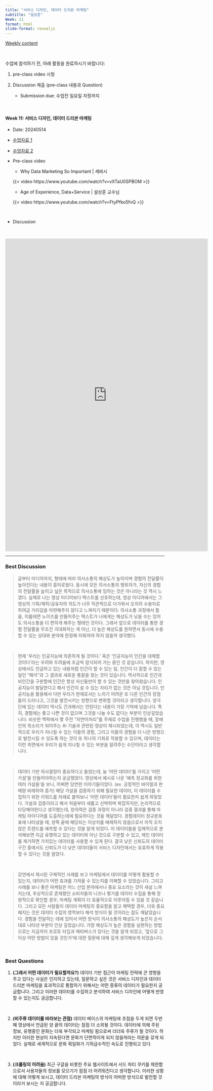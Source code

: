 ```yaml
---
title: "서비스 디자인, 데이터 드리븐 마케팅"
subtitle: "설상훈" 
Week: 11
format: html
slide-format: revealjs
---
```


[Weekly content](https://changjunlee.com/teaching/cul_tech_101/weekly_2/)

<br>

수업에 참석하기 전, 아래 활동을 완료하시기 바랍니다:

1.  pre-class video 시청

2.  Discussion 제출 (pre-class 내용과 Question)

    -   Submission due: 수업전 일요일 자정까지


<br>

#### **Week 11: 서비스 디자인, 데이터 드리븐 마케팅**

-   Date: 20240514

-   [수업자료 1](content/cnt_w11_ssh_1.pdf)

-   [수업자료 2](content/cnt_w11_ssh_2.pdf)

-   Pre-class video

    -   Why Data Marketing So Important \| 세바시

    {{< video https://www.youtube.com/watch?v=vXTaU0SPBOM >}}

    -   Age of Experience, Data+Service \| 설상훈 교수님

    {{< video https://www.youtube.com/watch?v=FtyPfko5fvQ >}}


<br>

-   Discussion

<br>

<iframe src="https://docs.google.com/forms/d/e/1FAIpQLSe0pJPq-zO6j1lt_GbX2WG55Xl2UOo4bCogNKgDRw7RL0t1Eg/viewform?embedded=true" width="640" height="988" frameborder="0" marginheight="0" marginwidth="0">로드 중…</iframe>




------------------------------------------------------------------------

### Best Discussion

> 글부터 미디어까지, 형태에 따라 의사소통의 해상도가 높아지며 경험의 전달률이 높아진다는 내용이 흥미로웠다. 동시에 모든 의사소통의 행위자가, 자신의 경험의 전달률을 높이고 싶은 목적으로 의사소통에 임하는 것은 아니라는 것 역시 느꼈다.
실제로 나는 영상 미디어보다 텍스트를 선호하는데, 영상 미디어에서는 그 영상의 기획/제작/공유자의 의도가 너무 직관적으로 다가와서 오히려 수용자로 하여금 거리감을 마련해주지 않다고 느껴지기 때문이다. 의사소통 과정에서 틈을, 이를테면 노이즈를 만들어주는 텍스트가 나에게는 해상도가 낮을 수는 있어도 의사소통을 더 편하게 해주는 형태인 것이다. 
그래서 앞으로 데이터를 통한 경험 전달률을 무조건 극대화하는 게 아닌, 더 높은 해상도를 원하면서 동시에 수용할 수 있는 상대와 분야에 한정해 이뤄져야 하지 않을까 생각했다.

<br>

> 현재 ‘우리는 인공지능에 의존하게 될 것이다.’ 혹은 ‘인공지능이 인간을 대체할 것이다’라는 우려와 두려움에 조금씩 잠식되어 가는 중인 것 같습니다. 하지만, 영상에서도 언급하고 있는 내용처럼 인간이 할 수 있는 일, 인간이 더 잘할 수 있는 일인 “해석”과 그 결과로 새로운 통찰을 찾는 것이 있습니다. 역사적으로 인간과 비인간을 구분함에 인간은 항상 자신들만이 할 수 있는 것만을 찾아왔습니다. 인공지능이 발달한다고 해서 인간이 설 수 있는 자리가 없는 것은 아닐 것입니다. 인공지능을 활용해서 다만 우리가 현재로서는 느끼기 어려운 또 다른 인간의 장점들이 드러나고, 그것을 발전시키는 방향으로 변화할 것이라고 생각합니다.
양극단에 있는 데이터 역시도 간과해서는 안된다는 내용이 가장 기억에 남습니다. 특히, 경험에는 좋고 나쁜 것이 없으며 그것을 나눌 수도 없다는 부분이 인상깊었습니다. 비슷한 맥락에서 몇 주전 “자연어처리”를 주제로 수업을 진행했을 때, 장애인의 목소리가 되어주는 AI 기술과 관련된 영상이 제시되었는데, 이 역시도 일반적으로 우리가 지나칠 수 있는 이들의 경험, 그리고 이들의 경험을 더 나은 방향으로 발전시킬 수 있도록 하는 것이 또 하나의 기회로 작용할 수 있으며, 데이터는 이런 측면에서 우리가 쉽게 지나칠 수 있는 부분을 알려주는 수단이라고 생각합니다.

<br>

> 데이터 기반 의사결정이 중요하다고 들었는데, 늘 '어떤 데이터'를 가지고 '어떤 가설'을 만들어야하는지 궁금했었다. 영상에서 예시로 나온 '예측 정교화를 위한 여러 가설들'을 보니, 어쩌면 당연한 이야기들이었다. (ex. 긍정적인 바이럴과 판매량 비례하여 증가) 
해당 가설을 검증하기 위해 필요한 데이터, 이 데이터를 수집하기 위한 키워드를 차례로 붙여보니 '어떤 데이터'들이 필요한지 쉽게 와닿았다. 가설과 검증이라고 해서 처음부터 새롭고 신박하며 복잡하지만, 논리적으로 타당해야한다고 생각했는데, 창의력은 검증 과정이 아니라 검증 결과를 통해 마케팅 아이디어를 도출하는데에 필요하다는 것을 깨달았다. 
경험데이터 정규분포표에 나타냈을 때, 양쪽 끝에 해당되는 이상치를 배제하지 않음으로서 아직 오지 않은 트렌드를 예측할 수 있다는 것을 알게 되었다. 이 데이터들을 입체적으로 분석해보면 지금 유행하고 있는 데이터와 아닌 것으로 구분할 수 있고, 메인 데이터를 제거하면 가치있는 데이터를 사용할 수 있게 된다. 결국 낮은 신뢰도의 데이터 구간 중에서도 신뢰도가 더 낮은 데이터들이 서비스 디자인에서는 유효하게 작용할 수 있다는 것을 알았다.

<br>

> 강연에서 제시된 구체적인 사례를 보고 마케팅에서 데이터를 어떻게 활용할 수 있는지, 데이터가 어떤 효과를 가져올 수 있는지를 이해할 수 있었습니다. 그리고 사례를 보니 좋은 마케팅은 어느 산업 분야에서나 중요 요소라는 것이 새삼 느껴지는데, 추상적으로 존재했던 소비자들의 니즈나 평가를 데이터 수집을 통해 정량적으로 확인할 경우, 마케팅 계획이 더 효율적으로 이루어질 수 있을 것 같습니다. 그리고 모든 사람들이 데이터 마케팅의 중요함을 알고 채택할 경우, 더욱 중요해지는 것은 데이터 수집의 영역보다 해석 방식이 될 것이라는 점도 깨달았습니다. 
경험을 전달하는 데에 있어서 어떤 방식이 의사소통의 해상도가 높은지 순서대로 나타낸 부분이 인상 깊었습니다. 가장 해상도가 높은 경험을 실현하는 방법으로는 지금까지 프로토 타입과 메타버스가 있다는 것을 알게 되었고, '앞으로 그 이상 어떤 방법이 있을 것인가'에 대한 질문에 대해 깊게 생각해보게 되었습니다. 

<br>

### Best Questions

1.    **(그래서 어떤 데이터가 필요할까요?)** 데이터 기반 접근이 마케팅 전략에 큰 영향을 주고 있다는 사실은 인지하고 있는데, 질문하고 싶은 것은 서비스 디자인과 데이터 드리븐 마케팅을 효과적으로 통합하기 위해서는 어떤 종류의 데이터가 필요한지 궁금합니다. 그리고 이러한 데이터를 수집하고 분석하여 서비스 디자인에 어떻게 반영할 수 있는지도 궁금합니다.

<br>

2.    **(비주류 데이터를 바라보는 관점)** 데이터 베이스의 마케팅에 초점을 두게 되면 두번째 영상에서 언급된 양 끝의 데이터는 점점 더 소외될 것이다. 데이터에 의해 주된 정보, 유행중인 문화는 더욱 부각되고 마케팅 됨으로써 더더욱 주류가 될 것이다. 하지만 이러한 현상이 지속된다면 문화가 단면적이게 되지 않을까라는 의문을 갖게 되었다. 실제로 세계적으로 문화 획일화가 기하급수적인 속도로 진행되고 있다.

<br>

3.    **(크롤링의 어려움)** 최근 구글을 비롯한 주요 웹사이트에서 서드 파티 쿠키를 제한함으로서 사용자들의 정보를 모으기가 점점 더 어려워진다고 생각합니다. 이러한 상황에 대해 어떻게 보시고, 데이터 드리븐 마케팅의 방식이 어떠한 방식으로 발전할 것이라거 보시는 지 궁금합니다. 
